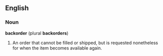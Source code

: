 ==English==
===Noun===
'''backorder''' (plural '''backorders''')
#An order that cannot be filled or shipped, but is requested nonetheless for when the item becomes available again.